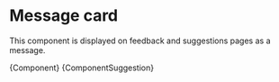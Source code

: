 
<Meta title="Modules/MessageCard" component={MessageCard} />

# Message card

This component is displayed on feedback and suggestions pages as a message.


<Canvas>
  <Story
    name="Feedback"
    args={{
      name: "Aleš Zima",
      procents: 83,
      date: "14/3/2021",
    }}
  >
    {Component}
  </Story>
  <Story
    name="Suggestion"
    args={{
      name: "Kupte zvlhčovač vzduchu",
      procents: 83,
      date: "14/3/2021",
    }}
  >
    {ComponentSuggestion}
  </Story>
</Canvas>
